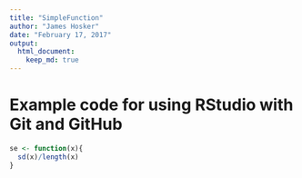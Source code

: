 ---
title: "SimpleFunction"
author: "James Hosker"
date: "February 17, 2017"
output: 
  html_document:
    keep_md: true
---

# Example code for using RStudio with Git and GitHub

```{r}
se <- function(x){
  sd(x)/length(x)
}
```

